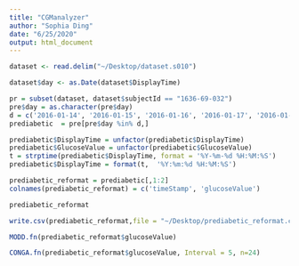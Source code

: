 ```yaml
---
title: "CGManalyzer"
author: "Sophia Ding"
date: "6/25/2020"
output: html_document
---
```

```r
dataset <- read.delim("~/Desktop/dataset.s010")

dataset$day <- as.Date(dataset$DisplayTime)

pr = subset(dataset, dataset$subjectId == "1636-69-032")
pre$day = as.character(pre$day)
d = c('2016-01-14', '2016-01-15', '2016-01-16', '2016-01-17', '2016-01-18')
prediabetic  = pre[pre$day %in% d,]

prediabetic$DisplayTime = unfactor(prediabetic$DisplayTime)
prediabetic$GlucoseValue = unfactor(prediabetic$GlucoseValue)
t = strptime(prediabetic$DisplayTime, format = '%Y-%m-%d %H:%M:%S')
prediabetic$DisplayTime = format(t,  '%Y:%m:%d %H:%M:%S')

prediabetic_reformat = prediabetic[,1:2]
colnames(prediabetic_reformat) = c('timeStamp', 'glucoseValue')

prediabetic_reformat

write.csv(prediabetic_reformat,file = "~/Desktop/prediabetic_reformat.csv")
```
```r
MODD.fn(prediabetic_reformat$glucoseValue)
```
```r
CONGA.fn(prediabetic_reformat$glucoseValue, Interval = 5, n=24)
```

